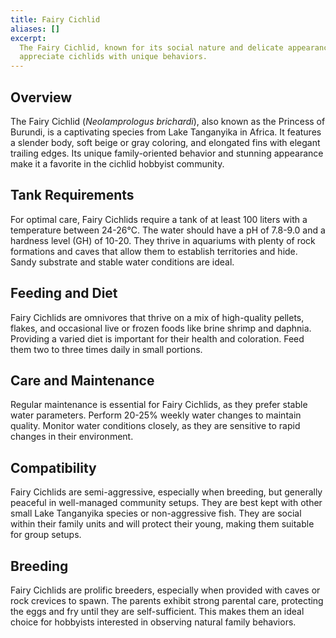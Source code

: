 ```yaml
---
title: Fairy Cichlid
aliases: []
excerpt:
  The Fairy Cichlid, known for its social nature and delicate appearance, is a popular choice for aquarists who
  appreciate cichlids with unique behaviors.
---
```


## Overview

The Fairy Cichlid (_Neolamprologus brichardi_), also known as the Princess of Burundi, is a captivating species from
Lake Tanganyika in Africa. It features a slender body, soft beige or gray coloring, and elongated fins with elegant
trailing edges. Its unique family-oriented behavior and stunning appearance make it a favorite in the cichlid hobbyist
community.

## Tank Requirements

For optimal care, Fairy Cichlids require a tank of at least 100 liters with a temperature between 24-26°C. The water
should have a pH of 7.8-9.0 and a hardness level (GH) of 10-20. They thrive in aquariums with plenty of rock formations
and caves that allow them to establish territories and hide. Sandy substrate and stable water conditions are ideal.

## Feeding and Diet

Fairy Cichlids are omnivores that thrive on a mix of high-quality pellets, flakes, and occasional live or frozen foods
like brine shrimp and daphnia. Providing a varied diet is important for their health and coloration. Feed them two to
three times daily in small portions.

## Care and Maintenance

Regular maintenance is essential for Fairy Cichlids, as they prefer stable water parameters. Perform 20-25% weekly water
changes to maintain quality. Monitor water conditions closely, as they are sensitive to rapid changes in their
environment.

## Compatibility

Fairy Cichlids are semi-aggressive, especially when breeding, but generally peaceful in well-managed community setups.
They are best kept with other small Lake Tanganyika species or non-aggressive fish. They are social within their family
units and will protect their young, making them suitable for group setups.

## Breeding

Fairy Cichlids are prolific breeders, especially when provided with caves or rock crevices to spawn. The parents exhibit
strong parental care, protecting the eggs and fry until they are self-sufficient. This makes them an ideal choice for
hobbyists interested in observing natural family behaviors.
